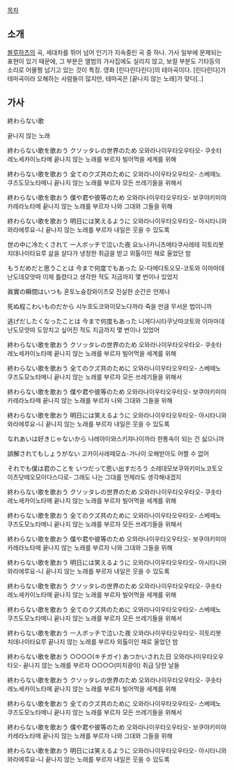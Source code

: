{{{#!html
<object width="425" height="344"><param name="movie" value="http://www.youtube.com/v/v7ddPutLq7w&hl=ko&fs=1"></param><param name="allowFullScreen" value="true"></param><param name="allowscriptaccess" value="always"></param><embed src="http://www.youtube.com/v/v7ddPutLq7w&hl=ko&fs=1" type="application/x-shockwave-flash" allowscriptaccess="always" allowfullscreen="true" width="425" height="344"></embed></object>}}}

[[목차]]

== 소개 ==

[[블루하츠]]의 곡, 세대차를 뛰어 넘어 인기가 지속중인 곡 중 하나.
가사 일부에 문제되는 표현이 있기 때문에, 그 부분은 앨범의 가사집에도 실리지 않고, 보컬 부분도 기타등의 소리로 어물쩡 넘기고 있는 것이 특징.
영화 [린다린다린다]의 테마곡이다. [린다린다]가 테마곡이라 오해하는 사람들이 많지만, 테마곡은 [끝나지 않는 노래]가 맞다[..]

== 가사 ==
終わらない歌　　

끝나지 않는 노래


終わらない歌を歌おう クソッタレの世界のため
오와라나이우타오우타오- 쿠솟타레노세카이노타메
끝나지 않는 노래를 부르자 빌어먹을 세계를 위해

 

終わらない歌を歌おう 全てのクズ共のために
오와라나이우타오우타오- 스베떼노쿠즈도모노타메니
끝나지 않는 노래를 부르자 모든 쓰레기들을 위해서


終わらない歌を歌おう 僕や君や彼等のため
오와라나이우타오우타오- 보쿠야키미야카레라노타메
끝나지 않는 노래를 부르자 나와 그대와 그들을 위해


終わらない歌を歌おう 明日には笑えるように
오와라나이우타오우타오- 아시타니와와라에루요-니
끝나지 않는 노래를 부르자 내일은 웃을 수 있도록


世の中に冷たくされて 一人ボッチで泣いた夜
요노나카니츠메타쿠사레테 히토리봇치데나이타요루
삶을 살다가 냉정한 취급을 받고 외톨이인 채로 울었던 밤


もうだめだと思うことは 今まで何度でもあった
모-다메다토오모-코토와 이마마데난도데모앗따
이제 틀렸다고 생각한 적도 지금까지 몇 번이나 있었지


眞實の瞬間はいつも
혼토노슝캉와이츠모
진실한 순간은 언제나


死ぬ程こわいものだから
시누호도코와이모노다까라
죽을 만큼 무서운 법이니까


逃げだしたくなったことは 今まで何度もあった
니게다시타쿠낫따코토와 이마마데난도모앗따
도망치고 싶어진 적도 지금까지 몇 번이나 있었어


終わらない歌を歌おう クソッタレの世界のため
오와라나이우타오우타오- 쿠솟타레노세카이노타메
끝나지 않는 노래를 부르자 빌어먹을 세계를 위해


終わらない歌を歌おう 全てのクズ共のために
오와라나이우타오우타오- 스베떼노쿠즈도모노타메니
끝나지 않는 노래를 부르자 모든 쓰레기들을 위해서


終わらない歌を歌おう 僕や君や彼等のため
오와라나이우타오우타오- 보쿠야키미야카레라노타메
끝나지 않는 노래를 부르자 나와 그대와 그들을 위해


終わらない歌を歌おう 明日には笑えるように
오와라나이우타오우타오- 아시타니와와라에루요-니
끝나지 않는 노래를 부르자 내일은 웃을 수 있도록


なれあいは好きじゃないから
나레아이와스키쟈나이까라
한통속이 되는 건 싫으니까


誤解されてもしょうがない
고카이사레떼모쇼-가나이
오해받아도 어쩔 수 없어


それでも僕は君のことを いつだって思い出すだろう
소레데모보쿠와키미노코토오 이츠닷떼오모이다스다로-
그래도 나는 그대를 언제라도 생각해내겠지


終わらない歌を歌おう クソッタレの世界のため
오와라나이우타오우타오- 쿠솟타레노세카이노타메
끝나지 않는 노래를 부르자 빌어먹을 세계를 위해


終わらない歌を歌おう 全てのクズ共のために
오와라나이우타오우타오- 스베떼노쿠즈도모노타메니
끝나지 않는 노래를 부르자 모든 쓰레기들을 위해서


終わらない歌を歌おう 僕や君や彼等のため
오와라나이우타오우타오- 보쿠야키미야카레라노타메
끝나지 않는 노래를 부르자 나와 그대와 그들을 위해


終わらない歌を歌おう 明日には笑えるように
오와라나이우타오우타오- 아시타니와와라에루요-니
끝나지 않는 노래를 부르자 내일은 웃을 수 있도록


終わらない歌を歌おう クソッタレの世界のため
오와라나이우타오우타오- 쿠솟타레노세카이노타메
끝나지 않는 노래를 부르자 빌어먹을 세계를 위해


終わらない歌を歌おう 全てのクズ共のために
오와라나이우타오우타오- 스베떼노쿠즈도모노타메니
끝나지 않는 노래를 부르자 모든 쓰레기들을 위해서


終わらない歌を歌おう 一人ボッチで泣いた夜
오와라나이우타오우타오- 히토리봇치데나이타요루
끝나지 않는 노래를 부르자 외톨이인 채로 울었던 밤


終わらない歌を歌おう ○○○○(キチガイ) あつかいされた日
오와라나이우타오우타오-
끝나지 않는 노래를 부르자 ○○○○(미치광이) 취급 당한 날들


終わらない歌を歌おう クソッタレの世界のため
오와라나이우타오우타오- 쿠솟타레노세카이노타메
끝나지 않는 노래를 부르자 빌어먹을 세계를 위해


終わらない歌を歌おう 全てのクズ共のために
오와라나이우타오우타오- 스베떼노쿠즈도모노타메니
끝나지 않는 노래를 부르자 모든 쓰레기들을 위해서


終わらない歌を歌おう 僕や君や彼等のため
오와라나이우타오우타오- 보쿠야키미야카레라노타메
끝나지 않는 노래를 부르자 나와 그대와 그들을 위해


終わらない歌を歌おう 明日には笑えるように
오와라나이우타오우타오- 아시타니와와라에루요-니
끝나지 않는 노래를 부르자 내일은 웃을 수 있도록
